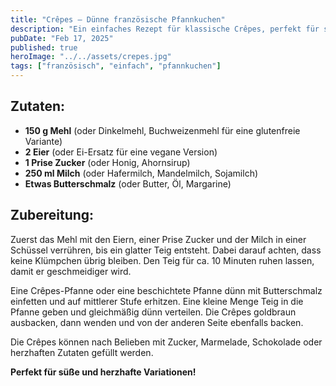 ```yaml
---
title: "Crêpes – Dünne französische Pfannkuchen"
description: "Ein einfaches Rezept für klassische Crêpes, perfekt für süße oder herzhafte Füllungen."
pubDate: "Feb 17, 2025"
published: true
heroImage: "../../assets/crepes.jpg"
tags: ["französisch", "einfach", "pfannkuchen"]
---
```


## Zutaten:
- **150 g Mehl** (oder Dinkelmehl, Buchweizenmehl für eine glutenfreie Variante)
- **2 Eier** (oder Ei-Ersatz für eine vegane Version)
- **1 Prise Zucker** (oder Honig, Ahornsirup)
- **250 ml Milch** (oder Hafermilch, Mandelmilch, Sojamilch)
- **Etwas Butterschmalz** (oder Butter, Öl, Margarine)

## Zubereitung:
Zuerst das Mehl mit den Eiern, einer Prise Zucker und der Milch in einer Schüssel verrühren, bis ein glatter Teig entsteht. Dabei darauf achten, dass keine Klümpchen übrig bleiben. Den Teig für ca. 10 Minuten ruhen lassen, damit er geschmeidiger wird.

Eine Crêpes-Pfanne oder eine beschichtete Pfanne dünn mit Butterschmalz einfetten und auf mittlerer Stufe erhitzen. Eine kleine Menge Teig in die Pfanne geben und gleichmäßig dünn verteilen. Die Crêpes goldbraun ausbacken, dann wenden und von der anderen Seite ebenfalls backen.

Die Crêpes können nach Belieben mit Zucker, Marmelade, Schokolade oder herzhaften Zutaten gefüllt werden.  

**Perfekt für süße und herzhafte Variationen!**
